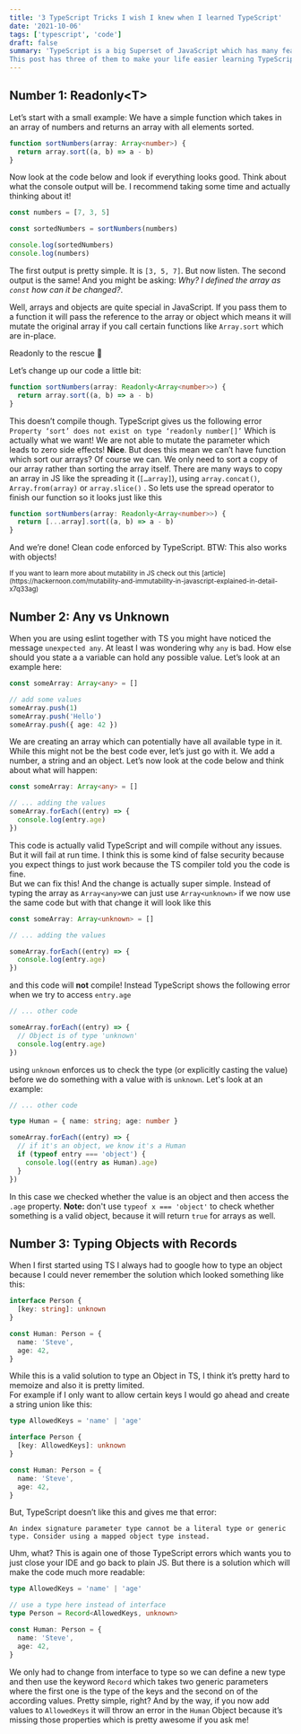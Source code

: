 ```yaml
---
title: '3 TypeScript Tricks I wish I knew when I learned TypeScript'
date: '2021-10-06'
tags: ['typescript', 'code']
draft: false
summary: 'TypeScript is a big Superset of JavaScript which has many features which might not be shown in every beginner tutorial.
This post has three of them to make your life easier learning TypeScript.'
---
```


## Number 1: Readonly\<T\>

Let’s start with a small example:
We have a simple function which takes in an array of numbers and returns an array with all elements sorted.

```ts
function sortNumbers(array: Array<number>) {
  return array.sort((a, b) => a - b)
}
```

Now look at the code below and look if everything looks good. Think about what the console output will be. I recommend taking some time and actually thinking about it!

```ts
const numbers = [7, 3, 5]

const sortedNumbers = sortNumbers(numbers)

console.log(sortedNumbers)
console.log(numbers)
```

The first output is pretty simple. It is `[3, 5, 7]`. But now listen. The second output is the same! And you might be asking: _Why? I defined the array as `const` how can it be changed?_.

Well, arrays and objects are quite special in JavaScript. If you pass them to a function it will pass the reference to the array or object which means it will mutate the original array if you call certain functions like `Array.sort` which are in-place.

Readonly to the rescue 🚀

Let’s change up our code a little bit:

```ts
function sortNumbers(array: Readonly<Array<number>>) {
  return array.sort((a, b) => a - b)
}
```

This doesn’t compile though. TypeScript gives us the following error `Property ‘sort’ does not exist on type ‘readonly number[]’`
Which is actually what we want! We are not able to mutate the parameter which leads to zero side effects!
**Nice**.
But does this mean we can’t have function which sort our arrays? Of course we can. We only need to sort a copy of our array rather than sorting the array itself. There are many ways to copy an array in JS like the spreading it (`[…array]`), using `array.concat()`, `Array.from(array)` or `array.slice()` . So lets use the spread operator to finish our function so it looks just like this

```ts
function sortNumbers(array: Readonly<Array<number>>) {
  return [...array].sort((a, b) => a - b)
}
```

And we’re done! Clean code enforced by TypeScript. BTW: This also works with objects!

<small>
  If you want to learn more about mutability in JS check out this
  [article](https://hackernoon.com/mutability-and-immutability-in-javascript-explained-in-detail-x7q33ag)
</small>

## Number 2: Any vs Unknown

When you are using eslint together with TS you might have noticed the message `unexpected any`. At least I was wondering why `any` is bad. How else should you state a a variable can hold any possible value. Let’s look at an example here:

```ts
const someArray: Array<any> = []

// add some values
someArray.push(1)
someArray.push('Hello')
someArray.push({ age: 42 })
```

We are creating an array which can potentially have all available type in it. While this might not be the best code ever, let’s just go with it. We add a number, a string and an object. Let’s now look at the code below and think about what will happen:

```ts
const someArray: Array<any> = []

// ... adding the values
someArray.forEach((entry) => {
  console.log(entry.age)
})
```

This code is actually valid TypeScript and will compile without any issues. But it will fail at run time. I think this is some kind of false security because you expect things to just work because the TS compiler told you the code is fine.  
But we can fix this! And the change is actually super simple. Instead of typing the array as `Array<any>`we can just use `Array<unknown>` if we now use the same code but with that change it will look like this

```ts
const someArray: Array<unknown> = []

// ... adding the values

someArray.forEach((entry) => {
  console.log(entry.age)
})
```

and this code will **not** compile! Instead TypeScript shows the following error when we try to access `entry.age`

```ts
// ... other code

someArray.forEach((entry) => {
  // Object is of type 'unknown'
  console.log(entry.age)
})
```

using `unknown` enforces us to check the type (or explicitly casting the value) before we do something with a value with is `unknown`. Let's look at an example:

```ts
// ... other code

type Human = { name: string; age: number }

someArray.forEach((entry) => {
  // if it's an object, we know it's a Human
  if (typeof entry === 'object') {
    console.log((entry as Human).age)
  }
})
```

In this case we checked whether the value is an object and then access the `.age` property. **Note:** don't use `typeof x === 'object'` to check whether something is a valid object, because it will return `true` for arrays as well.

## Number 3: Typing Objects with Records

When I first started using TS I always had to google how to type an object because I could never remember the solution which looked something like this:

```ts
interface Person {
  [key: string]: unknown
}

const Human: Person = {
  name: 'Steve',
  age: 42,
}
```

While this is a valid solution to type an Object in TS, I think it’s pretty hard to memoize and also it is pretty limited.  
For example if I only want to allow certain keys I would go ahead and create a string union like this:

```ts
type AllowedKeys = 'name' | 'age'

interface Person {
  [key: AllowedKeys]: unknown
}

const Human: Person = {
  name: 'Steve',
  age: 42,
}
```

But, TypeScript doesn’t like this and gives me that error:

`An index signature parameter type cannot be a literal type or generic type. Consider using a mapped object type instead.`

Uhm, what? This is again one of those TypeScript errors which wants you to just close your IDE and go back to plain JS. But there is a solution which will make the code much more readable:

```ts
type AllowedKeys = 'name' | 'age'

// use a type here instead of interface
type Person = Record<AllowedKeys, unknown>

const Human: Person = {
  name: 'Steve',
  age: 42,
}
```

We only had to change from interface to type so we can define a new type and then use the keyword `Record` which takes two generic parameters where the first one is the type of the keys and the second on of the according values. Pretty simple, right? And by the way, if you now add values to `AllowedKeys` it will throw an error in the `Human` Object because it’s missing those properties which is pretty awesome if you ask me!
